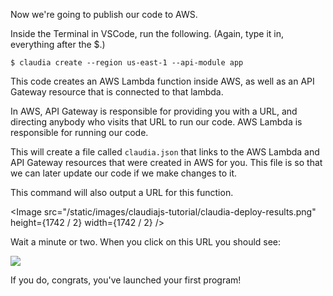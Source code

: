 
Now we're going to publish our code to AWS.

Inside the Terminal in VSCode, run the following. (Again, type it in, everything after the $.)

```shell
$ claudia create --region us-east-1 --api-module app
```

This code creates an AWS Lambda function inside AWS, as well as an API Gateway resource that is connected to that lambda.

In AWS, API Gateway is responsible for providing you with a URL, and directing anybody who visits that URL to run our code. AWS Lambda is responsible for running our code.

This will create a file called `claudia.json` that links to the AWS Lambda and API Gateway resources that were created in AWS for you. This file is so that we can later update our code if we make changes to it.

This command will also output a URL for this function.

<Image
  src="/static/images/claudiajs-tutorial/claudia-deploy-results.png"
  height={1742 / 2}
  width={1742 / 2}
/>

Wait a minute or two. When you click on this URL you should see:

<Image src="/static/images/claudiajs-tutorial/app-screenshot.png" height={562} width={765} />

If you do, congrats, you've launched your first program!
